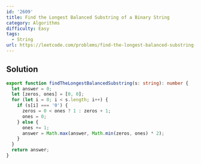 ```yaml
---
id: '2609'
title: Find the Longest Balanced Substring of a Binary String
category: Algorithms
difficulty: Easy
tags:
  - String
url: https://leetcode.com/problems/find-the-longest-balanced-substring-of-a-binary-string
---
```


## Solution

```typescript filename="solution.ts" copy
export function findTheLongestBalancedSubstring(s: string): number {
  let answer = 0;
  let [zeros, ones] = [0, 0];
  for (let i = 0; i < s.length; i++) {
    if (s[i] === '0') {
      zeros = 0 < ones ? 1 : zeros + 1;
      ones = 0;
    } else {
      ones += 1;
      answer = Math.max(answer, Math.min(zeros, ones) * 2);
    }
  }
  return answer;
}
```
